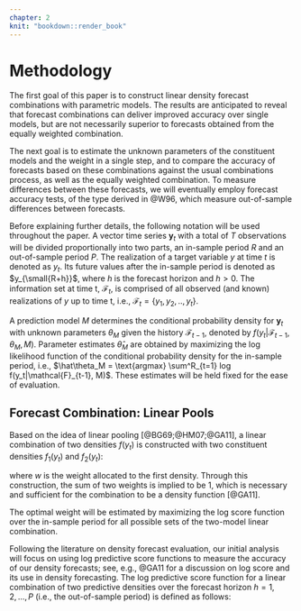 ```yaml
---
chapter: 2
knit: "bookdown::render_book"
---
```


# Methodology

The first goal of this paper is to construct linear density forecast combinations with parametric models. The results are anticipated to reveal that forecast combinations can deliver improved accuracy over single models, but are not necessarily superior to forecasts obtained from the equally weighted combination.

The next goal is to estimate the unknown parameters of the constituent models and the weight in a single step, and to compare the accuracy of forecasts based on these combinations against the usual combinations process, as well as the equally weighted combination. To measure differences between these forecasts, we will eventually employ forecast accuracy tests, of the type derived in @W96, which measure out-of-sample differences between forecasts.


Before explaining further details, the following notation will be used throughout the paper. A vector time series $\textbf{y}_t$ with a total of $T$ observations will be divided proportionally into two parts, an in-sample period $R$ and an out-of-sample period $P$. The realization of a target variable $y$ at time $t$ is denoted as $y_{t}$. Its future values after the in-sample period is denoted as $y_{\small{R+h}}$, where $h$ is the forecast horizon and $h>0$. The information set at time t, $\mathcal{F}_t$, is comprised of all observed (and known) realizations of $y$ up to time t, i.e., $\mathcal{F}_t = \{y_1, y_2, .., y_t\}$. 



A prediction model $M$ determines the conditional probability density for $\textbf{y}_t$ with unknown parameters $\theta_M$ given the history $\mathcal{F}_{t-1}$, denoted by $f(y_t|\mathcal{F}_{t-1}, \theta_M, M)$. Parameter estimates $\hat\theta_M$ are obtained by maximizing the log likelihood function of the conditional probability density for the in-sample period, i.e., $\hat\theta_M = \text{argmax} \sum^R_{t=1} log f(y_t|\mathcal{F}_{t-1}, M)$. These estimates will be held fixed for the ease of evaluation.


## Forecast Combination: Linear Pools

Based on the idea of linear pooling [@BG69;@HM07;@GA11], a linear combination of two densities $f(y_t)$ is constructed with two constituent densities $f_1(y_t)$ and $f_2(y_t)$:

\begin{equation}
f(y_t) = wf_1(y_t) + (1-w)f_2(y_t)
\end{equation}  

where $w$ is the weight allocated to the first density. Through this construction, the sum of two weights is implied to be 1, which is necessary and sufficient for the combination to be a density function [@GA11].

The optimal weight will be estimated by maximizing the log score function over the in-sample period for all possible sets of the two-model linear combination.

\begin{equation}
\hat{w}_{\text{optimal}} = \text{argmax} \sum^R_{t=1}log \Big[w \ f_1(y_t |\mathcal{F}_{\small{t-1}}, \hat\theta_1) + (1-w) \ f_2(y_t|\mathcal{F}_{\small{t-1}}, \hat\theta_2)\Big] 
\end{equation}  


Following the literature on density forecast evaluation, our initial analysis will focus on using log predictive score functions to measure the accuracy of our density forecasts; see, e.g., @GA11 for a discussion on log score and its use in density forecasting. The log predictive score function for a linear combination of two predictive densities over the forecast horizon $h=1,2,...,P$ (i.e., the out-of-sample period) is defined as follows:

\begin{equation}
\label{eqn:LS}
LS = \sum^P_{h=1} log \Big[ \hat{w}_{\text{optimal}} f_1(y_{\small{R+h}}| \mathcal{F}_{\small{R+h-1}}, \hat\theta_1) + (1-\hat{w}_{\text{optimal}}) \ f_2(y_{\small{R+h}}| \mathcal{F}_{\small{R+h-1}}, \hat\theta_2)\Big].
\end{equation}





